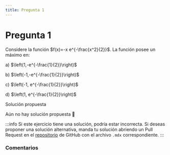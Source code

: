 ```yaml
---
title: Pregunta 1
---
```



# Pregunta 1

Considere la función $f(x)=-x e^{-\frac{x^2}{2}}$.
La función posee un máximo en:

a) $\left(1,-e^{-\frac{1}{2}}\right)$

b) $\left(-1,-e^{-\frac{1}{2}}\right)$

c) $\left(-1, e^{-\frac{1}{2}}\right)$

d) $\left(1, e^{-\frac{1}{2}}\right)$

<MDXDetails>
<summary>Solución propuesta</summary>

Aún no hay solución propuesta 🥲

:::info
Si este ejercicio tiene una solución, podría estar incorrecta. Si deseas proponer una solución alternativa, manda tu solución abriendo
un Pull Request en el [repositorio](https://github.com/crow-rojas/apuntes-fundamentals/pulls) de GitHub con el archivo
`.mdx` correspondiente.
:::

</MDXDetails>

### Comentarios

<Disqus
  url="https://crow-rojas.github.io/apuntes-fundamentals/docs/mathematics/calculus-1-2-3/exercises/2016-1/p01"
  identifier="docs/mathematics/calculus-1-2-3/exercises/2016-1/p01"
  title="2016-1 Cálculo I, II y III - Pregunta 01"
/>
